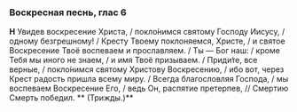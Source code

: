 ### Воскресная песнь, глас 6

**Н** Увидев воскресение Христа, / покло́нимся святому Господу Иисусу, / одному безгрешному! / Кресту Твоему поклоняемся, Христе, / и святое Воскресение Твоё воспеваем и прославляем. / Ты — Бог наш: / кроме Тебя мы иного не знаем, / и имя Твоё призываем. / Приди́те, все верные, / покло́нимся святому Христову Воскресению, / ибо вот, через Крест радость пришла всему миру. / Всегда благословляя Господа, / мы воспеваем Воскресение Его, / ведь Он, распятие претерпев, // Смертию Смерть победил. <If condition={props.x3}>** (Трижды.)**</If>
